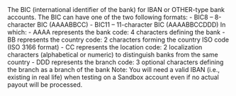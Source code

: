   
<ParamField body="BIC" type="string" >     
The BIC (international identifier of the bank) for IBAN or OTHER-type bank accounts.  
The BIC can have one of the two following formats:  
- BIC8 – 8-character BIC (AAAABBCC)  
- BIC11 – 11-character BIC (AAAABBCCDDD)  
In which:  
- AAAA represents the bank code: 4 characters defining the bank  
- BB represents the country code: 2 characters forming the country ISO code (ISO 3166 format)  
- CC represents the location code: 2 localization characters (alphabetical or numeric) to distinguish banks from the same country  
- DDD represents the branch code: 3 optional characters defining the branch as a branch of the bank  
Note: You will need a valid IBAN (i.e., existing in real life) when testing on a Sandbox account even if no actual payout will be processed.  
</ParamField>